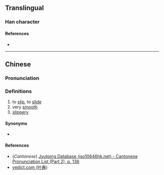 {{character info/new}}
==Translingual==

===Han character===
{{Han char|rn=85|rad=水|as=03|sn=6|four=|canj=EHP|ids=⿰氵乇}}

====References====
* {{Han ref|kx=0605.040|dkj=17123|dj=0998.130|hdz=31552.060|uh=6C51|ud=27729}}

----

==Chinese==
{{zh-forms}}

===Pronunciation===
{{zh-pron
|m=tuō
|c=tok3
|mc=
|oc=
|cat=v,a
}}

===Definitions===
{{zh-hanzi}}

# to [[slip]], to [[slide]]
# very [[smooth]]
# [[slippery]]

====Synonyms====
* {{zh-l|滑}}

{{attention|zh|is 汑 really a perfect synonym like this?}}

====References====
* (''Cantonese'') [http://www.iso10646hk.net/jp/document/download.jsp Jyutping Database (iso10646hk.net) - Cantonese Pronunciation List (Part 2), p. 136]
* [http://yedict.com/htm/6C/6C51.htm yedict.com (叶典)]